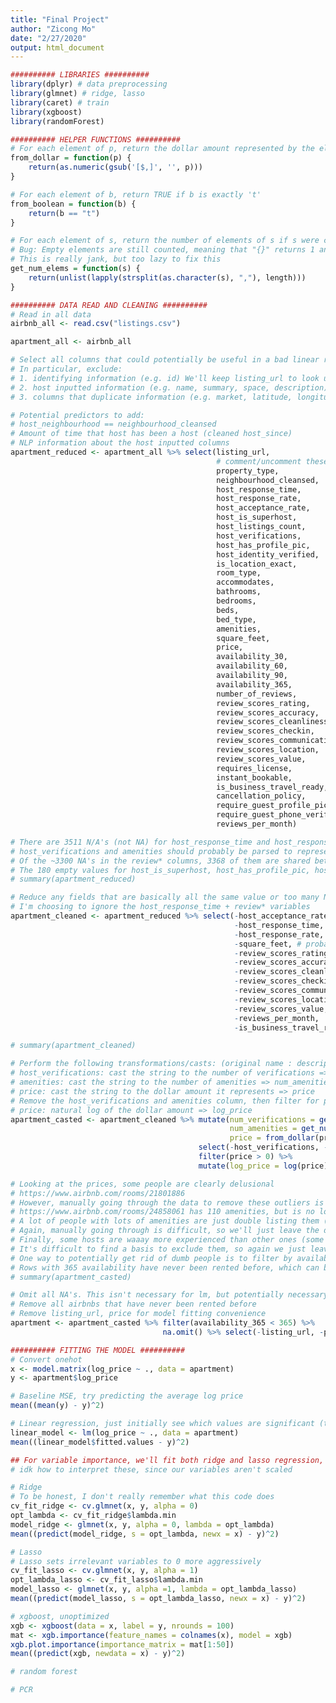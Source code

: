 ```yaml
---
title: "Final Project"
author: "Zicong Mo"
date: "2/27/2020"
output: html_document
---
```


```r
########## LIBRARIES ##########
library(dplyr) # data preprocessing
library(glmnet) # ridge, lasso 
library(caret) # train
library(xgboost)
library(randomForest)

########## HELPER FUNCTIONS ##########
# For each element of p, return the dollar amount represented by the element
from_dollar = function(p) {
    return(as.numeric(gsub('[$,]', '', p)))
}

# For each element of b, return TRUE if b is exactly 't'
from_boolean = function(b) {
    return(b == "t")
}

# For each element of s, return the number of elements of s if s were casted to list
# Bug: Empty elements are still counted, meaning that "{}" returns 1 and "{,}" returns 2
# This is really jank, but too lazy to fix this
get_num_elems = function(s) {
    return(unlist(lapply(strsplit(as.character(s), ","), length)))
}

########## DATA READ AND CLEANING ##########
# Read in all data
airbnb_all <- read.csv("listings.csv")

apartment_all <- airbnb_all

# Select all columns that could potentially be useful in a bad linear regression
# In particular, exclude:
# 1. identifying information (e.g. id) We'll keep listing_url to look up potential outliers later
# 2. host inputted information (e.g. name, summary, space, description)
# 3. columns that duplicate information (e.g. market, latitude, longitude, neighborhood)

# Potential predictors to add: 
# host_neighbourhood == neighbourhood_cleansed
# Amount of time that host has been a host (cleaned host_since)
# NLP information about the host inputted columns
apartment_reduced <- apartment_all %>% select(listing_url,
                                              # comment/uncomment these lines depending on filter
                                              property_type,
                                              neighbourhood_cleansed,
                                              host_response_time,
                                              host_response_rate,
                                              host_acceptance_rate,
                                              host_is_superhost,
                                              host_listings_count,
                                              host_verifications,
                                              host_has_profile_pic,
                                              host_identity_verified,
                                              is_location_exact,
                                              room_type,
                                              accommodates,
                                              bathrooms,
                                              bedrooms,
                                              beds,
                                              bed_type,
                                              amenities,
                                              square_feet,
                                              price,
                                              availability_30,
                                              availability_60,
                                              availability_90,
                                              availability_365,
                                              number_of_reviews,
                                              review_scores_rating,
                                              review_scores_accuracy,
                                              review_scores_cleanliness,
                                              review_scores_checkin,
                                              review_scores_communication,
                                              review_scores_location,
                                              review_scores_value,
                                              requires_license,
                                              instant_bookable,
                                              is_business_travel_ready,
                                              cancellation_policy,
                                              require_guest_profile_picture,
                                              require_guest_phone_verification,
                                              reviews_per_month)

# There are 3511 N/A's (not NA) for host_response_time and host_response_rate, but these are the same 3511 rows.
# host_verifications and amenities should probably be parsed to represent the number of host verifications and amenities respectively. An alternative is to bag of words the elements, but too much work
# Of the ~3300 NA's in the review* columns, 3368 of them are shared between all of them
# The 180 empty values for host_is_superhost, host_has_profile_pic, host_identity_verified are the same as the 180 NA's in host_listings_count
# summary(apartment_reduced)

# Reduce any fields that are basically all the same value or too many NA
# I'm choosing to ignore the host_response_time + review* variables
apartment_cleaned <- apartment_reduced %>% select(-host_acceptance_rate, # All empty or N/A
                                                  -host_response_time, # see above
                                                  -host_response_rate, # see above
                                                  -square_feet, # probably useful, but a lot of NA)
                                                  -review_scores_rating,
                                                  -review_scores_accuracy,
                                                  -review_scores_cleanliness,
                                                  -review_scores_checkin,
                                                  -review_scores_communication,
                                                  -review_scores_location,
                                                  -review_scores_value,
                                                  -reviews_per_month,
                                                  -is_business_travel_ready) # all F)

# summary(apartment_cleaned)

# Perform the following transformations/casts: (original name : description => new name)
# host_verifications: cast the string to the number of verifications => num_verifications
# amenities: cast the string to the number of amenities => num_amenities
# price: cast the string to the dollar amount it represents => price
# Remove the host_verifications and amenities column, then filter for price > 0 (this is clearly bad data)
# price: natural log of the dollar amount => log_price
apartment_casted <- apartment_cleaned %>% mutate(num_verifications = get_num_elems(host_verifications),
                                                 num_amenities = get_num_elems(amenities),
                                                 price = from_dollar(price)) %>%
                                          select(-host_verifications, -amenities) %>%
                                          filter(price > 0) %>% 
                                          mutate(log_price = log(price))

# Looking at the prices, some people are clearly delusional
# https://www.airbnb.com/rooms/21801886
# However, manually going through the data to remove these outliers is also super annoying, so we just won't do it :)
# https://www.airbnb.com/rooms/24858061 has 110 amenities, but is no longer actively listed
# A lot of people with lots of amenities are just double listing them (e.g. TV, "Cable TV") or on something ("Host greets you", "Well-lit path to entrance")
# Again, manually going through is difficult, so we'll just leave the data but keep this fact in mind
# Finally, some hosts are waaay more experienced than other ones (some have >1000 listings in multiple states)
# It's difficult to find a basis to exclude them, so again we just leave the data
# One way to potentially get rid of dumb people is to filter by availability_365 < 365
# Rows with 365 availability have never been rented before, which can be related to the fact that their hosts are way overvaluing their properties
# summary(apartment_casted)

# Omit all NA's. This isn't necessary for lm, but potentially necessary for other models if we want to try other models
# Remove all airbnbs that have never been rented before
# Remove listing_url, price for model fitting convenience
apartment <- apartment_casted %>% filter(availability_365 < 365) %>% 
                                  na.omit() %>% select(-listing_url, -price)

########## FITTING THE MODEL ##########
# Convert onehot 
x <- model.matrix(log_price ~ ., data = apartment)
y <- apartment$log_price

# Baseline MSE, try predicting the average log price
mean((mean(y) - y)^2)

# Linear regression, just initially see which values are significant (there gon be a lot)
linear_model <- lm(log_price ~ ., data = apartment)
mean((linear_model$fitted.values - y)^2)

## For variable importance, we'll fit both ridge and lasso regression, cv to find best lambda
# idk how to interpret these, since our variables aren't scaled

# Ridge
# To be honest, I don't really remember what this code does
cv_fit_ridge <- cv.glmnet(x, y, alpha = 0)
opt_lambda <- cv_fit_ridge$lambda.min
model_ridge <- glmnet(x, y, alpha = 0, lambda = opt_lambda)
mean((predict(model_ridge, s = opt_lambda, newx = x) - y)^2)

# Lasso
# Lasso sets irrelevant variables to 0 more aggressively
cv_fit_lasso <- cv.glmnet(x, y, alpha = 1)
opt_lambda_lasso <- cv_fit_lasso$lambda.min
model_lasso <- glmnet(x, y, alpha =1, lambda = opt_lambda_lasso)
mean((predict(model_lasso, s = opt_lambda_lasso, newx = x) - y)^2)

# xgboost, unoptimized
xgb <- xgboost(data = x, label = y, nrounds = 100)
mat <- xgb.importance(feature_names = colnames(x), model = xgb)
xgb.plot.importance(importance_matrix = mat[1:50])
mean((predict(xgb, newdata = x) - y)^2)

# random forest

# PCR
```
